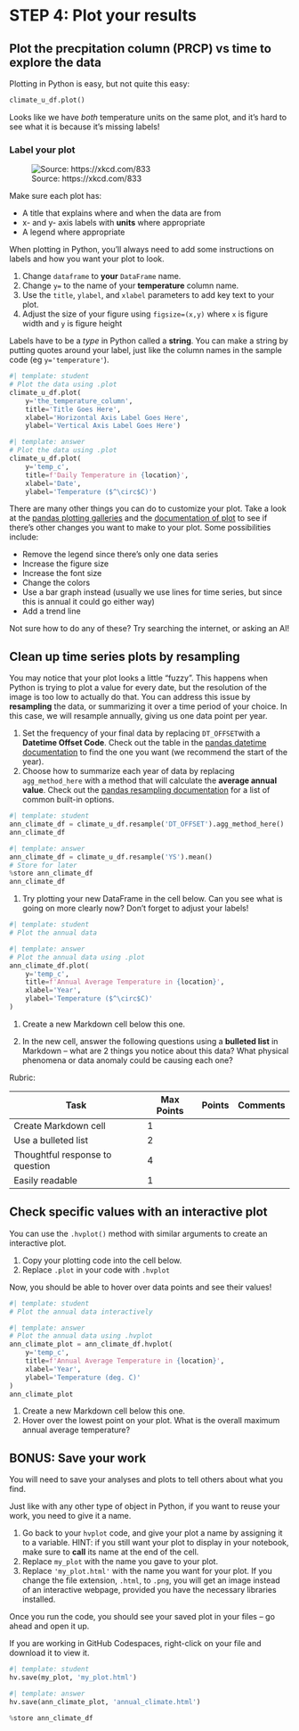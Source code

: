 # STEP 4: Plot your results

## Plot the precpitation column (PRCP) vs time to explore the data

Plotting in Python is easy, but not quite this easy:

```python
climate_u_df.plot()
```

Looks like we have *both* temperature units on the same plot, and it's hard to see what it is because it's missing labels!

::: {.callout-tip}
### **Label your plot**

![Source: https://xkcd.com/833](https://imgs.xkcd.com/comics/convincing.png)

Make sure each plot has: 

  * A title that explains where and when the data are from 
  * x- and y- axis labels with **units** where appropriate 
  * A legend where appropriate
:::

When plotting in Python, you'll always need to add some instructions on labels and how you want your plot to look.

::: {.callout-task title="Plot your data"}

1.  Change `dataframe` to **your** `DataFrame` name.
2.  Change `y=` to the name of your **temperature** column name.
3.  Use the `title`, `ylabel`, and `xlabel` parameters to add key text to your plot.
4.  Adjust the size of your figure using `figsize=(x,y)` where `x` is figure width and `y` is figure height

:::

::: {.callout-tip .column-margin}
Labels have to be a *type* in Python called a **string**. You can make a string by putting quotes around your label, just like the column names in the sample code (eg `y='temperature'`).
:::

```python
#| template: student
# Plot the data using .plot
climate_u_df.plot(
    y='the_temperature_column',
    title='Title Goes Here',
    xlabel='Horizontal Axis Label Goes Here',
    ylabel='Vertical Axis Label Goes Here')
```

::: {.content-visible when-format="html"}
```python
#| template: answer
# Plot the data using .plot
climate_u_df.plot(
    y='temp_c',
    title=f'Daily Temperature in {location}',
    xlabel='Date',
    ylabel='Temperature ($^\circ$C)')
```
:::

::: {.callout-extra}

There are many other things you can do to customize your plot. Take a look at the [pandas plotting galleries](https://pandas.pydata.org/docs/user_guide/visualization.html) and the [documentation of plot](https://pandas.pydata.org/docs/reference/api/pandas.DataFrame.plot.html) to see if there's other changes you want to make to your plot. Some possibilities include: 

  * Remove the legend since there's only one data series 
  * Increase the figure size 
  * Increase the font size 
  * Change the colors 
  * Use a bar graph instead (usually we use lines for time series, but since this is annual it could go either way) 
  * Add a trend line

Not sure how to do any of these? Try searching the internet, or asking an AI!
:::

## Clean up time series plots by resampling

You may notice that your plot looks a little "fuzzy". This happens when Python is trying to plot a value for every date, but the resolution of the image is too low to actually do that. You can address this issue by **resampling** the data, or summarizing it over a time period of your choice. In this case, we will resample annually, giving us one data point per year.

::: {.callout-task title="Resample"}

  1. Set the frequency of your final data by replacing `DT_OFFSET`with a **Datetime Offset Code**. Check out the table in the [pandas datetime documentation](https://pandas.pydata.org/pandas-docs/stable/user_guide/timeseries.html#dateoffset-objects) to find the one you want (we recommend the start of the year).
  2. Choose how to summarize each year of data by replacing `agg_method_here` with a method that will calculate the **average annual value**. Check out the [pandas resampling documentation](https://pandas.pydata.org/pandas-docs/stable/user_guide/timeseries.html#basics) for a list of common built-in options.
:::

```python
#| template: student
ann_climate_df = climate_u_df.resample('DT_OFFSET').agg_method_here()
ann_climate_df
```

::: {.content-visible when-format="html"}
```python
#| template: answer
ann_climate_df = climate_u_df.resample('YS').mean()
# Store for later
%store ann_climate_df
ann_climate_df
```
:::

::: {.callout-task title="Plot Annual Data"}

  1. Try plotting your new DataFrame in the cell below. Can you see what is going on more clearly now? Don't forget to adjust your labels!
:::

```python
#| template: student
# Plot the annual data
```

::: {.content-visible when-format="html"}
```python
#| template: answer
# Plot the annual data using .plot
ann_climate_df.plot(
    y='temp_c',
    title=f'Annual Average Temperature in {location}',
    xlabel='Year',
    ylabel='Temperature ($^\circ$C)'
)
```
:::

::: {.cell .markdown}
:::: {.callout-respond title="Interpret your plot"}

  1. Create a new Markdown cell below this one.

  2. In the new cell, answer the following questions using a **bulleted list** in Markdown -- what are 2 things you notice about this data? What physical phenomena or data anomaly could be causing each one?

::::: {.content-visible when-profile="graded"}
Rubric:

| Task | Max Points | Points | Comments |
|------|------------|--------|----------|
| Create Markdown cell             | 1 |  |  |
| Use a bulleted list              | 2 |  |  |
| Thoughtful response to question  | 4 |  |  |
| Easily readable                  | 1 |  |  |
:::::
::::
:::

## Check specific values with an interactive plot

You can use the `.hvplot()` method with similar arguments to create an interactive plot. 

::: {.callout-task title="Interactive Plot"}

  1. Copy your plotting code into the cell below.
  2. Replace `.plot` in your code with `.hvplot`

 Now, you should be able to hover over data points and see their values!
:::

```python
#| template: student
# Plot the annual data interactively
```

::: {.content-visible when-format="html"}
```python
#| template: answer
# Plot the annual data using .hvplot
ann_climate_plot = ann_climate_df.hvplot(
    y='temp_c',
    title=f'Annual Average Temperature in {location}',
    xlabel='Year',
    ylabel='Temperature (deg. C)'
)
ann_climate_plot
```
:::

::: {.cell .markdown}
:::: {.callout-task title="Explore the data"}

  1. Create a new Markdown cell below this one.
  2. Hover over the lowest point on your plot. What is the overall maximum annual average temperature?

::::
:::


## BONUS: Save your work

You will need to save your analyses and plots to tell others about what you find.

::: {.callout-task title="Save Your Plot"}

Just like with any other type of object in Python, if you want to reuse your work, you need to give it a name.

  1. Go back to your `hvplot` code, and give your plot a name by assigning it to a variable. HINT: if you still want your plot to display in your notebook, make sure to **call** its name at the end of the cell.
  2. Replace `my_plot` with the name you gave to your plot.
  3. Replace `'my_plot.html'` with the name you want for your plot. If you change the file extension, `.html`, to `.png`, you will get an image instead of an interactive webpage, provided you have the necessary libraries installed.

Once you run the code, you should see your saved plot in your files -- go ahead and open it up.

:::

::: {.callout-warning}
If you are working in GitHub Codespaces, right-click on your file and download it to view it.
:::

```python
#| template: student
hv.save(my_plot, 'my_plot.html')
```

::: {.content-visible when-format="html"}
```python
#| template: answer
hv.save(ann_climate_plot, 'annual_climate.html')
```
:::

::: {.content-visible when-format="ipynb"}
```python
%store ann_climate_df
```
:::
